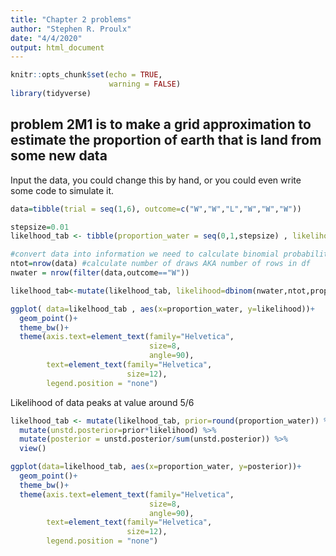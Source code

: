 ```yaml
---
title: "Chapter 2 problems"
author: "Stephen R. Proulx"
date: "4/4/2020"
output: html_document
---
```


```r
knitr::opts_chunk$set(echo = TRUE,
                      warning = FALSE)
library(tidyverse)
```

## problem 2M1 is to make a grid approximation to estimate the proportion of earth that is land from some new data

Input the data, you could change this by hand, or you could even write some code to simulate it.
```r
data=tibble(trial = seq(1,6), outcome=c("W","W","L","W","W","W"))
```

```r
stepsize=0.01
likelhood_tab <- tibble(proportion_water = seq(0,1,stepsize) , likelihood = 0)

#convert data into information we need to calculate binomial probability
ntot=nrow(data) #calculate number of draws AKA number of rows in df
nwater = nrow(filter(data,outcome=="W"))

likelhood_tab<-mutate(likelhood_tab, likelihood=dbinom(nwater,ntot,proportion_water))

ggplot( data=likelhood_tab , aes(x=proportion_water, y=likelihood))+
  geom_point()+
  theme_bw()+ 
  theme(axis.text=element_text(family="Helvetica",
                               size=8,
                               angle=90),
        text=element_text(family="Helvetica",
                          size=12),
        legend.position = "none")
```
Likelihood of data peaks at value around 5/6

```r
likelhood_tab <- mutate(likelhood_tab, prior=round(proportion_water)) %>%
  mutate(unstd.posterior=prior*likelihood) %>%
  mutate(posterior = unstd.posterior/sum(unstd.posterior)) %>% 
  view()

ggplot(data=likelhood_tab, aes(x=proportion_water, y=posterior))+
  geom_point()+
  theme_bw()+ 
  theme(axis.text=element_text(family="Helvetica",
                               size=8,
                               angle=90),
        text=element_text(family="Helvetica", 
                          size=12),
        legend.position = "none")
```


